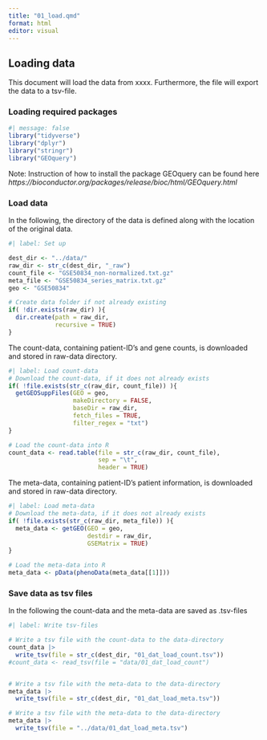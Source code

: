 ```yaml
---
title: "01_load.qmd"
format: html
editor: visual
---
```


## Loading data

This document will load the data from xxxx. Furthermore, the file will export the data to a tsv-file.

### Loading required packages

```r
#| message: false
library("tidyverse")
library("dplyr")
library("stringr")
library("GEOquery")
```

Note: Instruction of how to install the package GEOquery can be found here *https://bioconductor.org/packages/release/bioc/html/GEOquery.html*

### Load data

In the following, the directory of the data is defined along with the location of the original data.

```r
#| label: Set up

dest_dir <- "../data/"
raw_dir <- str_c(dest_dir, "_raw")
count_file <- "GSE50834_non-normalized.txt.gz"
meta_file <- "GSE50834_series_matrix.txt.gz"
geo <- "GSE50834"

# Create data folder if not already existing
if( !dir.exists(raw_dir) ){
  dir.create(path = raw_dir,
             recursive = TRUE)
}

```

The count-data, containing patient-ID's and gene counts, is downloaded and stored in raw-data directory.

```r
#| label: Load count-data
# Download the count-data, if it does not already exists
if( !file.exists(str_c(raw_dir, count_file)) ){
  getGEOSuppFiles(GEO = geo,
                  makeDirectory = FALSE,
                  baseDir = raw_dir,
                  fetch_files = TRUE,
                  filter_regex = "txt")
}

# Load the count-data into R
count_data <- read.table(file = str_c(raw_dir, count_file),
                         sep = "\t",
                         header = TRUE)
```

The meta-data, containing patient-ID's patient information, is downloaded and stored in raw-data directory.

```r
#| label: Load meta-data
# Download the meta-data, if it does not already exists
if( !file.exists(str_c(raw_dir, meta_file)) ){
  meta_data <- getGEO(GEO = geo,
                      destdir = raw_dir,
                      GSEMatrix = TRUE)
}

# Load the meta-data into R
meta_data <- pData(phenoData(meta_data[[1]]))

```

### Save data as tsv files

In the following the count-data and the meta-data are saved as .tsv-files

```r
#| label: Write tsv-files

# Write a tsv file with the count-data to the data-directory
count_data |> 
  write_tsv(file = str_c(dest_dir, "01_dat_load_count.tsv"))
#count_data <- read_tsv(file = "data/01_dat_load_count")


# Write a tsv file with the meta-data to the data-directory
meta_data |> 
  write_tsv(file = str_c(dest_dir, "01_dat_load_meta.tsv"))

# Write a tsv file with the meta-data to the data-directory
meta_data |> 
  write_tsv(file = "../data/01_dat_load_meta.tsv")
```
